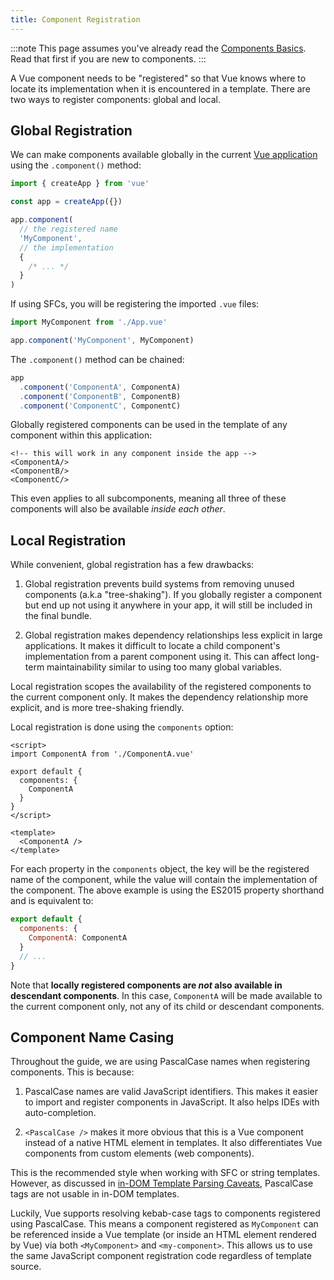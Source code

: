 ```yaml
---
title: Component Registration 
---
```



:::note
This page assumes you've already read the [Components Basics](https://vuejs.org/guide/essentials/component-basics.html). Read that first if you are new to components.
:::


<LinkCard
  title="&#9199; Free Vue.js Component Registration Lesson"
  href="https://vueschool.io/lessons/vue-3-global-vs-local-vue-components"
/>

A Vue component needs to be "registered" so that Vue knows where to locate its implementation when it is encountered in a template. There are two ways to register components: global and local.

## Global Registration 

We can make components available globally in the current [Vue application](/guide/essentials/application) using the `.component()` method:

```js
import { createApp } from 'vue'

const app = createApp({})

app.component(
  // the registered name
  'MyComponent',
  // the implementation
  {
    /* ... */
  }
)
```

If using SFCs, you will be registering the imported `.vue` files:

```js
import MyComponent from './App.vue'

app.component('MyComponent', MyComponent)
```

The `.component()` method can be chained:

```js
app
  .component('ComponentA', ComponentA)
  .component('ComponentB', ComponentB)
  .component('ComponentC', ComponentC)
```

Globally registered components can be used in the template of any component within this application:

```vue-html
<!-- this will work in any component inside the app -->
<ComponentA/>
<ComponentB/>
<ComponentC/>
```

This even applies to all subcomponents, meaning all three of these components will also be available _inside each other_.

## Local Registration 

While convenient, global registration has a few drawbacks:

1. Global registration prevents build systems from removing unused components (a.k.a "tree-shaking"). If you globally register a component but end up not using it anywhere in your app, it will still be included in the final bundle.

2. Global registration makes dependency relationships less explicit in large applications. It makes it difficult to locate a child component's implementation from a parent component using it. This can affect long-term maintainability similar to using too many global variables.

Local registration scopes the availability of the registered components to the current component only. It makes the dependency relationship more explicit, and is more tree-shaking friendly.

<div class="options-api">

Local registration is done using the `components` option:

```vue
<script>
import ComponentA from './ComponentA.vue'

export default {
  components: {
    ComponentA
  }
}
</script>

<template>
  <ComponentA />
</template>
```

</div>

For each property in the `components` object, the key will be the registered name of the component, while the value will contain the implementation of the component. The above example is using the ES2015 property shorthand and is equivalent to:

```js
export default {
  components: {
    ComponentA: ComponentA
  }
  // ...
}
```

Note that **locally registered components are _not_ also available in descendant components**. In this case, `ComponentA` will be made available to the current component only, not any of its child or descendant components.

## Component Name Casing 

Throughout the guide, we are using PascalCase names when registering components. This is because:

1. PascalCase names are valid JavaScript identifiers. This makes it easier to import and register components in JavaScript. It also helps IDEs with auto-completion.

2. `<PascalCase />` makes it more obvious that this is a Vue component instead of a native HTML element in templates. It also differentiates Vue components from custom elements (web components).

This is the recommended style when working with SFC or string templates. However, as discussed in [in-DOM Template Parsing Caveats](/guide/essentials/component-basics#in-dom-template-parsing-caveats), PascalCase tags are not usable in in-DOM templates.

Luckily, Vue supports resolving kebab-case tags to components registered using PascalCase. This means a component registered as `MyComponent` can be referenced inside a Vue template (or inside an HTML element rendered by Vue) via both `<MyComponent>` and `<my-component>`. This allows us to use the same JavaScript component registration code regardless of template source.
